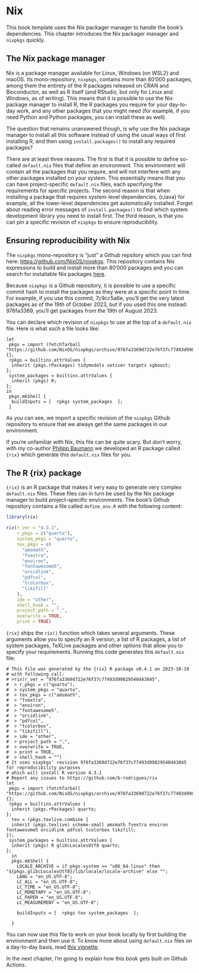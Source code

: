 # Nix

This book template uses the Nix packager manager to handle the book's
dependencies. This chapter introduces the Nix packager manager and `nixpkgs`
quickly.

## The Nix package manager

Nix is a package manager available for Linux, Windows (on WSL2) and macOS. Its
mono-repository, `nixpkgs`, contains more than 80'000 packages, among them the
entirety of the R packages released on CRAN and Bioconductor, as well as R
itself (and RStudio, but only for Linux and Windows, as of writing). This means
that it is possible to use the Nix package manager to install R, the R packages
you require for your day-to-day work, and any other packages that you might need
(for example, if you need Python and Python packages, you can install these as
well).

The question that remains unanswered though, is why use the Nix package manager
to install all this software instead of using the usual ways of first installing
R, and then using `install.packages()` to install any required packages?

There are at least three reasons. The first is that it is possible to define
so-called `default.nix` files that define an environment. This environment will
contain all the packages that you require, and will not interfere with any other
packages installed on your system. This essentially means that you can have
project-specific `default.nix` files, each specifying the requirements for
specific projects. The second reason is that when installing a package that
requires system-level dependencies, {rJava} for example, all the lower-level
dependencies get automatically installed. Forget about reading error messages of
`install.packages()` to find which system development library you need to
install first. The third reason, is that you can pin a specific revision of
`nixpkgs` to ensure reproducibility.

## Ensuring reproducibility with Nix

The `nixpkgs` mono-repository is "just" a Github repsitory which you can find
here: [https://github.com/NixOS/nixpkgs](https://github.com/NixOS/nixpkgs). This
repository contains Nix expressions to build and install more than 80'000
packages and you can search for installable Nix packages
[here](https://search.nixos.org/packages).

Because `nixpkgs` is a Github repository, it is possible to use a specific
commit hash to install the packages as they were at a specific point in time.
For example, if you use this commit, 7c9cc5a6e, you'll get the very latest
packages as of the 19th of October 2023, but if you used this one instead:
976fa3369, you'll get packages from the 19th of August 2023.

You can declare which revision of `nixpkgs` to use at the top of a `default.nix`
file. Here is what such a file looks like:

```
let
 pkgs = import (fetchTarball "https://github.com/NixOS/nixpkgs/archive/976fa3369d722e76f37c77493d99829540d43845.tar.gz") {};
 rpkgs = builtins.attrValues {
  inherit (pkgs.rPackages) tidymodels vetiver targets xgboost;
};
 system_packages = builtins.attrValues {
  inherit (pkgs) R;
};
in
 pkgs.mkShell {
  buildInputs = [  rpkgs system_packages  ];
 }
```

As you can see, we import a specific revision of the `nixpkgs` Github repository
to ensure that we always get the same packages in our environment.

If you're unfamiliar with Nix, this file can be quite scary. But don't worry,
with my co-author [Philipp Baumann](https://github.com/philipp-baumann) we
developed an R package called `{rix}` which generate this `default.nix` files
for you.

## The R {rix} package

`{rix}` is an R package that makes it very easy to generate very complex
`default.nix` files. These files can in turn be used by the Nix package manager
to build project-specific environments. The book's Github repository contains a
file called `define_env.R` with the following content:

```r
library(rix)

rix(r_ver = "4.3.1",
    r_pkgs = c("quarto"),
    system_pkgs = "quarto",
    tex_pkgs = c(
      "amsmath",
      "fvextra",
      "environ",
      "fontawesome5",
      "orcidlink",
      "pdfcol",
      "tcolorbox",
      "tikzfill"
    ),
    ide = "other",
    shell_hook = "",
    project_path = ".",
    overwrite = TRUE,
    print = TRUE)
```

`{rix}` ships the `rix()` function which takes several arguments. These
arguments allow you to specify an R version, a list of R packages, a list of
system packages, TeXLive packages and other options that allow you to specify
your requirements. Running this code generates this `default.nix` file:

```
# This file was generated by the {rix} R package v0.4.1 on 2023-10-19
# with following call:
# >rix(r_ver = "976fa3369d722e76f37c77493d99829540d43845",
#  > r_pkgs = c("quarto"),
#  > system_pkgs = "quarto",
#  > tex_pkgs = c("amsmath",
#  > "fvextra",
#  > "environ",
#  > "fontawesome5",
#  > "orcidlink",
#  > "pdfcol",
#  > "tcolorbox",
#  > "tikzfill"),
#  > ide = "other",
#  > project_path = ".",
#  > overwrite = TRUE,
#  > print = TRUE,
#  > shell_hook = "")
# It uses nixpkgs' revision 976fa3369d722e76f37c77493d99829540d43845 for reproducibility purposes
# which will install R version 4.3.1
# Report any issues to https://github.com/b-rodrigues/rix
let
 pkgs = import (fetchTarball "https://github.com/NixOS/nixpkgs/archive/976fa3369d722e76f37c77493d99829540d43845.tar.gz") {};
 rpkgs = builtins.attrValues {
  inherit (pkgs.rPackages) quarto;
};
  tex = (pkgs.texlive.combine {
  inherit (pkgs.texlive) scheme-small amsmath fvextra environ fontawesome5 orcidlink pdfcol tcolorbox tikzfill;
});
 system_packages = builtins.attrValues {
  inherit (pkgs) R glibcLocalesUtf8 quarto;
};
  in
  pkgs.mkShell {
    LOCALE_ARCHIVE = if pkgs.system == "x86_64-linux" then  "${pkgs.glibcLocalesUtf8}/lib/locale/locale-archive" else "";
    LANG = "en_US.UTF-8";
    LC_ALL = "en_US.UTF-8";
    LC_TIME = "en_US.UTF-8";
    LC_MONETARY = "en_US.UTF-8";
    LC_PAPER = "en_US.UTF-8";
    LC_MEASUREMENT = "en_US.UTF-8";

    buildInputs = [  rpkgs tex system_packages  ];
      
  }
```

You can now use this file to work on your book locally by first building the
environment and then use it. To know more about using `default.nix` files on a
day-to-day basis, read [this
vignette](https://b-rodrigues.github.io/rix/articles/building-reproducible-development-environments-with-rix.html).

In the next chapter, I'm going to explain how this book gets built on Github
Actions.
